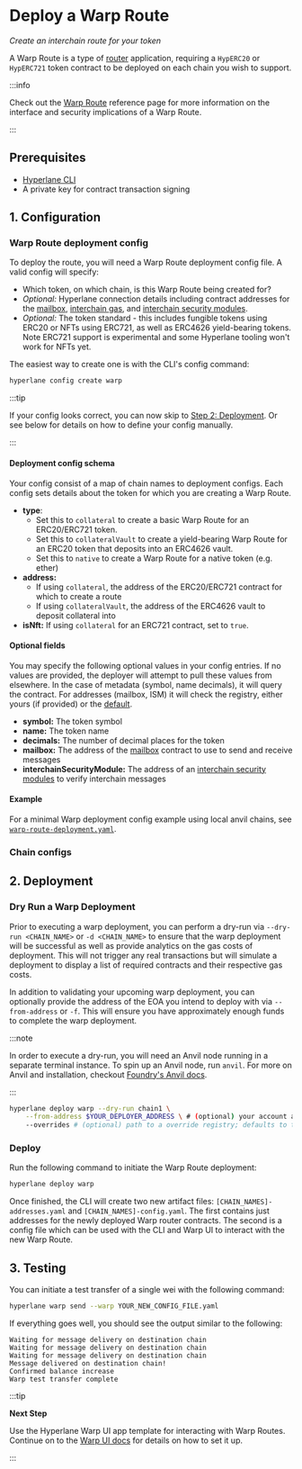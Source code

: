 
# Deploy a Warp Route

_Create an interchain route for your token_

A Warp Route is a type of [router](docs/reference/libraries/router.mdx) application, requiring a `HypERC20` or `HypERC721` token contract to be deployed on each chain you wish to support.

:::info

Check out the [Warp Route](/docs/reference/applications/warp-routes) reference page for more information on the interface and security implications of a Warp Route.

:::

## Prerequisites

* [Hyperlane CLI](/docs/reference/cli.mdx)
* A private key for contract transaction signing

## 1. Configuration

### Warp Route deployment config

To deploy the route, you will need a Warp Route deployment config file. A valid config will specify:
* Which token, on which chain, is this Warp Route being created for?
* _Optional:_ Hyperlane connection details including contract addresses for the [mailbox](/docs/reference/messaging/messaging-interface.mdx), [interchain gas](/docs/reference/hooks/interchain-gas.mdx), and [interchain security modules](/docs/reference/ISM/specify-your-ISM.mdx).
* _Optional:_ The token standard - this includes fungible tokens using ERC20 or NFTs using ERC721, as well as ERC4626 yield-bearing tokens. Note ERC721 support is experimental and some Hyperlane tooling won't work for NFTs yet.

The easiest way to create one is with the CLI's config command:

```bash
hyperlane config create warp
```

:::tip

If your config looks correct, you can now skip to [Step 2: Deployment](#2-deployment).
Or see below for details on how to define your config manually.

:::

#### Deployment config schema

Your config consist of a map of chain names to deployment configs. Each config sets details about the token for which you are creating a Warp Route.

* **type**:
    - Set this to `collateral` to create a basic Warp Route for an ERC20/ERC721 token.
    - Set this to `collateralVault` to create a yield-bearing Warp Route for an ERC20 token that deposits into an ERC4626 vault.
    - Set this to `native` to create a Warp Route for a native token (e.g. ether)
* **address:**
    - If using `collateral`, the address of the ERC20/ERC721 contract for which to create a route
    - If using `collateralVault`, the address of the ERC4626 vault to deposit collateral into
* **isNft:** If using `collateral` for an ERC721 contract, set to `true`.

#### Optional fields

You may specify the following optional values in your config entries. If no values are provided, the deployer will attempt to pull these values from elsewhere. In the case of metadata (symbol, name decimals), it will query the contract. For addresses (mailbox, ISM) it will check the registry, either yours (if provided) or the [default](/docs/reference/registries#default-registry).

* **symbol:** The token symbol
* **name:** The token name
* **decimals:** The number of decimal places for the token
* **mailbox:** The address of the [mailbox](/docs/reference/messaging/messaging-interface.mdx) contract to use to send and receive messages
* **interchainSecurityModule:** The address of an [interchain security modules](/docs/reference/ISM/specify-your-ISM.mdx) to verify interchain messages

#### Example

For a minimal Warp deployment config example using local anvil chains, see [`warp-route-deployment.yaml`](https://github.com/hyperlane-xyz/hyperlane-monorepo/blob/main/typescript/cli/examples/warp-route-deployment.yaml).

### Chain configs

<CliChainsPartial />

## 2. Deployment

### Dry Run a Warp Deployment

Prior to executing a warp deployment, you can perform a dry-run via `--dry-run <CHAIN_NAME>`  or `-d <CHAIN_NAME>` to ensure that the warp deployment will be successful as well as provide analytics on the gas costs of deployment. This will not trigger any real transactions but will simulate a deployment to display a list of required contracts and their respective gas costs.

In addition to validating your upcoming warp deployment, you can optionally provide the address of the EOA you intend to deploy with via `--from-address` or `-f`.
This will ensure you have approximately enough funds to complete the warp deployment.

:::note

In order to execute a dry-run, you will need an Anvil node running in a separate terminal instance.
To spin up an Anvil node, run `anvil`.
For more on Anvil and installation, checkout [Foundry's Anvil docs](https://book.getfoundry.sh/anvil/).

:::

```bash
hyperlane deploy warp --dry-run chain1 \
    --from-address $YOUR_DEPLOYER_ADDRESS \ # (optional) your account address to be impersonated via Anvil; defaults to the HYP_KEY env variable
    --overrides # (optional) path to a override registry; defaults to the local ./ path
```

### Deploy

Run the following command to initiate the Warp Route deployment:

```bash
hyperlane deploy warp
```

Once finished, the CLI will create two new artifact files: `[CHAIN_NAMES]-addresses.yaml` and `[CHAIN_NAMES]-config.yaml`. The first contains just addresses for the newly deployed Warp router contracts. The second is a config file which can be used with the CLI and Warp UI to interact with the new Warp Route.

## 3. Testing

You can initiate a test transfer of a single wei with the following command:

```bash
hyperlane warp send --warp YOUR_NEW_CONFIG_FILE.yaml
```

If everything goes well, you should see the output similar to the following:

```
Waiting for message delivery on destination chain
Waiting for message delivery on destination chain
Waiting for message delivery on destination chain
Message delivered on destination chain!
Confirmed balance increase
Warp test transfer complete
```

:::tip

**Next Step**

Use the Hyperlane Warp UI app template for interacting with Warp Routes. Continue on to the [Warp UI docs](/docs/guides/deploy-warp-route-UI.mdx) for details on how to set it up.

:::
